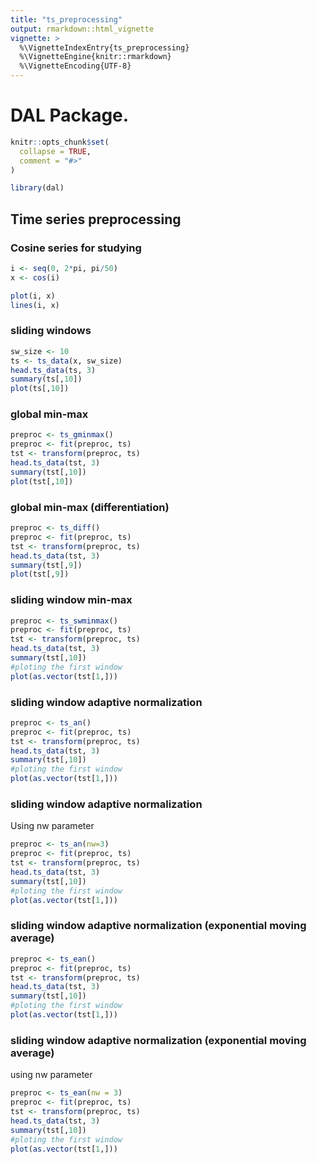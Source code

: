 ```yaml
---
title: "ts_preprocessing"
output: rmarkdown::html_vignette
vignette: >
  %\VignetteIndexEntry{ts_preprocessing}
  %\VignetteEngine{knitr::rmarkdown}
  %\VignetteEncoding{UTF-8}
---
```


# DAL Package.

```r
knitr::opts_chunk$set(
  collapse = TRUE,
  comment = "#>"
)
```

```r
library(dal)
```

## Time series preprocessing

### Cosine series for studying
```r
i <- seq(0, 2*pi, pi/50)
x <- cos(i)

plot(i, x)
lines(i, x)
```

### sliding windows
```r
sw_size <- 10
ts <- ts_data(x, sw_size)
head.ts_data(ts, 3)
summary(ts[,10])
plot(ts[,10])
```

### global min-max
```r
preproc <- ts_gminmax()
preproc <- fit(preproc, ts)
tst <- transform(preproc, ts)
head.ts_data(tst, 3)
summary(tst[,10])
plot(tst[,10])
```

### global min-max (differentiation)
```r
preproc <- ts_diff()
preproc <- fit(preproc, ts)
tst <- transform(preproc, ts)
head.ts_data(tst, 3)
summary(tst[,9])
plot(tst[,9])
```

### sliding window min-max
```r
preproc <- ts_swminmax()
preproc <- fit(preproc, ts)
tst <- transform(preproc, ts)
head.ts_data(tst, 3)
summary(tst[,10])
#ploting the first window
plot(as.vector(tst[1,]))
```

### sliding window adaptive normalization
```r
preproc <- ts_an()
preproc <- fit(preproc, ts)
tst <- transform(preproc, ts)
head.ts_data(tst, 3)
summary(tst[,10])
#ploting the first window
plot(as.vector(tst[1,]))
```

### sliding window adaptive normalization
Using nw parameter
```r
preproc <- ts_an(nw=3)
preproc <- fit(preproc, ts)
tst <- transform(preproc, ts)
head.ts_data(tst, 3)
summary(tst[,10])
#ploting the first window
plot(as.vector(tst[1,]))
```

### sliding window adaptive normalization (exponential moving average)
```r
preproc <- ts_ean()
preproc <- fit(preproc, ts)
tst <- transform(preproc, ts)
head.ts_data(tst, 3)
summary(tst[,10])
#ploting the first window
plot(as.vector(tst[1,]))
```

### sliding window adaptive normalization (exponential moving average)
using nw parameter
```r
preproc <- ts_ean(nw = 3)
preproc <- fit(preproc, ts)
tst <- transform(preproc, ts)
head.ts_data(tst, 3)
summary(tst[,10])
#ploting the first window
plot(as.vector(tst[1,]))
```
